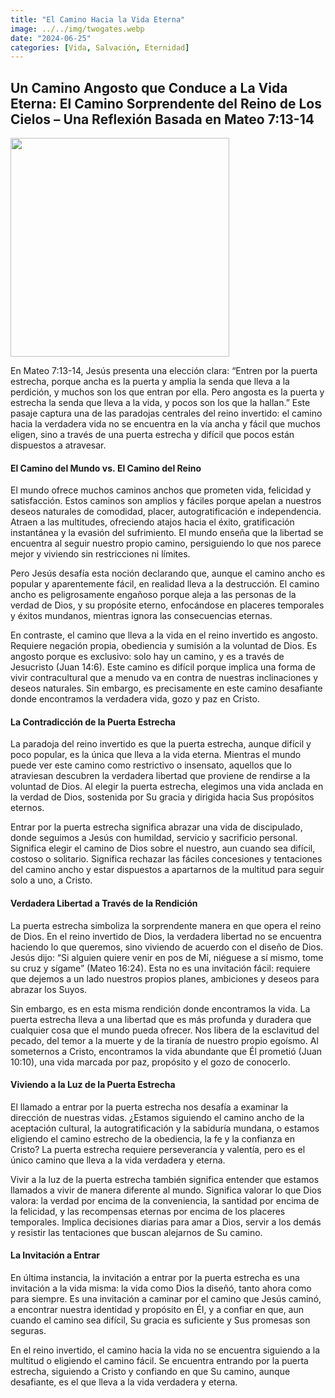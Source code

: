 ```yaml
---
title: "El Camino Hacia la Vida Eterna"
image: ../../img/twogates.webp
date: "2024-06-25"
categories: [Vida, Salvación, Eternidad]
---
```


## Un Camino Angosto que Conduce a La Vida Eterna: El Camino Sorprendente del Reino de Los Cielos – Una Reflexión Basada en Mateo 7:13-14

![](../../img/twogates.webp){fig-align="center" width="350"}

En Mateo 7:13-14, Jesús presenta una elección clara: “Entren por la puerta estrecha, porque ancha es la puerta y amplia la senda que lleva a la perdición, y muchos son los que entran por ella. Pero angosta es la puerta y estrecha la senda que lleva a la vida, y pocos son los que la hallan.” Este pasaje captura una de las paradojas centrales del reino invertido: el camino hacia la verdadera vida no se encuentra en la vía ancha y fácil que muchos eligen, sino a través de una puerta estrecha y difícil que pocos están dispuestos a atravesar.

#### El Camino del Mundo vs. El Camino del Reino

El mundo ofrece muchos caminos anchos que prometen vida, felicidad y satisfacción. Estos caminos son amplios y fáciles porque apelan a nuestros deseos naturales de comodidad, placer, autogratificación e independencia. Atraen a las multitudes, ofreciendo atajos hacia el éxito, gratificación instantánea y la evasión del sufrimiento. El mundo enseña que la libertad se encuentra al seguir nuestro propio camino, persiguiendo lo que nos parece mejor y viviendo sin restricciones ni límites.

Pero Jesús desafía esta noción declarando que, aunque el camino ancho es popular y aparentemente fácil, en realidad lleva a la destrucción. El camino ancho es peligrosamente engañoso porque aleja a las personas de la verdad de Dios, y su propósite eterno, enfocándose en placeres temporales y éxitos mundanos, mientras ignora las consecuencias eternas.

En contraste, el camino que lleva a la vida en el reino invertido es angosto. Requiere negación propia, obediencia y sumisión a la voluntad de Dios. Es angosto porque es exclusivo: solo hay un camino, y es a través de Jesucristo (Juan 14:6). Este camino es difícil porque implica una forma de vivir contracultural que a menudo va en contra de nuestras inclinaciones y deseos naturales. Sin embargo, es precisamente en este camino desafiante donde encontramos la verdadera vida, gozo y paz en Cristo.

#### La Contradicción de la Puerta Estrecha

La paradoja del reino invertido es que la puerta estrecha, aunque difícil y poco popular, es la única que lleva a la vida eterna. Mientras el mundo puede ver este camino como restrictivo o insensato, aquellos que lo atraviesan descubren la verdadera libertad que proviene de rendirse a la voluntad de Dios. Al elegir la puerta estrecha, elegimos una vida anclada en la verdad de Dios, sostenida por Su gracia y dirigida hacia Sus propósitos eternos.

Entrar por la puerta estrecha significa abrazar una vida de discipulado, donde seguimos a Jesús con humildad, servicio y sacrificio personal. Significa elegir el camino de Dios sobre el nuestro, aun cuando sea difícil, costoso o solitario. Significa rechazar las fáciles concesiones y tentaciones del camino ancho y estar dispuestos a apartarnos de la multitud para seguir solo a uno, a Cristo.

#### Verdadera Libertad a Través de la Rendición

La puerta estrecha simboliza la sorprendente manera en que opera el reino de Dios. En el reino invertido de Dios, la verdadera libertad no se encuentra haciendo lo que queremos, sino viviendo de acuerdo con el diseño de Dios. Jesús dijo: “Si alguien quiere venir en pos de Mí, niéguese a sí mismo, tome su cruz y sígame” (Mateo 16:24). Esta no es una invitación fácil: requiere que dejemos a un lado nuestros propios planes, ambiciones y deseos para abrazar los Suyos.

Sin embargo, es en esta misma rendición donde encontramos la vida. La puerta estrecha lleva a una libertad que es más profunda y duradera que cualquier cosa que el mundo pueda ofrecer. Nos libera de la esclavitud del pecado, del temor a la muerte y de la tiranía de nuestro propio egoísmo. Al someternos a Cristo, encontramos la vida abundante que Él prometió (Juan 10:10), una vida marcada por paz, propósito y el gozo de conocerlo.

#### Viviendo a la Luz de la Puerta Estrecha

El llamado a entrar por la puerta estrecha nos desafía a examinar la dirección de nuestras vidas. ¿Estamos siguiendo el camino ancho de la aceptación cultural, la autogratificación y la sabiduría mundana, o estamos eligiendo el camino estrecho de la obediencia, la fe y la confianza en Cristo? La puerta estrecha requiere perseverancia y valentía, pero es el único camino que lleva a la vida verdadera y eterna.

Vivir a la luz de la puerta estrecha también significa entender que estamos llamados a vivir de manera diferente al mundo. Significa valorar lo que Dios valora: la verdad por encima de la conveniencia, la santidad por encima de la felicidad, y las recompensas eternas por encima de los placeres temporales. Implica decisiones diarias para amar a Dios, servir a los demás y resistir las tentaciones que buscan alejarnos de Su camino.

#### La Invitación a Entrar

En última instancia, la invitación a entrar por la puerta estrecha es una invitación a la vida misma: la vida como Dios la diseñó, tanto ahora como para siempre. Es una invitación a caminar por el camino que Jesús caminó, a encontrar nuestra identidad y propósito en Él, y a confiar en que, aun cuando el camino sea difícil, Su gracia es suficiente y Sus promesas son seguras.

En el reino invertido, el camino hacia la vida no se encuentra siguiendo a la multitud o eligiendo el camino fácil. Se encuentra entrando por la puerta estrecha, siguiendo a Cristo y confiando en que Su camino, aunque desafiante, es el que lleva a la vida verdadera y eterna.
